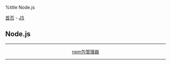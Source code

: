 %title Node.js

[[../../../index|首页]] - [[../index|JS]]
==Node.js==
----
<center>
[[npm|npm包管理器]]
</center>
----
